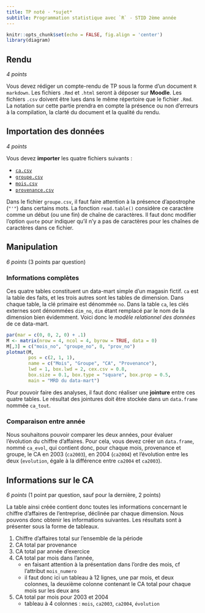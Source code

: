 ```yaml
---
title: TP noté - *sujet*
subtitle: Programmation statistique avec `R` - STID 2ème année
---
```


```r
knitr::opts_chunk$set(echo = FALSE, fig.align = 'center')
library(diagram)
```

## Rendu

*4 points*

Vous devez rédiger un compte-rendu de TP sous la forme d'un document `R markdown`. Les fichiers `.Rmd` et `.html` seront à déposer sur **Moodle**. Les fichiers `.csv` doivent être lues dans le même répertoire que le fichier `.Rmd`. La notation sur cette partie prendra en compte la présence ou non d'erreurs à la compilation, la clarté du document et la qualité du rendu.

## Importation des données

*4 points*

Vous devez **importer** les quatre fichiers suivants :

- [`ca.csv`](donnees/ca/ca.csv)
- [`groupe.csv`](donnees/ca/groupe.csv)
- [`mois.csv`](donnees/ca/mois.csv)
- [`provenance.csv`](donnees/ca/provenance.csv)

Dans le fichier `groupe.csv`, il faut faire attention à la présence d'apostrophe (`"'"`) dans certains mots. La fonction `read.table()` considère ce caractère comme un début (ou une fin) de chaîne de caractères. Il faut donc modifier l'option `quote` pour indiquer qu'il n'y a pas de caractères pour les chaînes de caractères dans ce fichier.

## Manipulation

*6 points* (3 points par question)

### Informations complètes

Ces quatre tables constituent un data-mart simple d'un magasin fictif. `ca` est la table des faits, et les trois autres sont les tables de dimension. Dans chaque table, la clé primaire est dénommée `no`. Dans la table `ca`, les clés externes sont dénommées `dim_no`, `dim` étant remplacé par le nom de la dimension bien évidemment. Voici donc le *modèle relationnel des données* de ce data-mart.

```r
par(mar = c(0, 0, 2, 0) + .1)
M <- matrix(nrow = 4, ncol = 4, byrow = TRUE, data = 0)
M[,3] = c("mois_no", "groupe_no", 0, "prov_no")
plotmat(M, 
        pos = c(2, 1, 1), 
        name = c("Mois", "Groupe", "CA", "Provenance"),
        lwd = 1, box.lwd = 2, cex.csv = 0.8, 
        box.size = 0.1, box.type = "square", box.prop = 0.5,
        main = "MRD du data-mart")
```

Pour pouvoir faire des analyses, il faut donc réaliser une **jointure** entre ces quatre tables. Le résultat des jointures doit être stockée dans un `data.frame` nommée `ca_tout`.

### Comparaison entre année

Nous souhaitons pouvoir comparer les deux années, pour évaluer l'évolution du chiffre d'affaires. Pour cela, vous devez créer un `data.frame`, nommé `ca_evol`, qui contient donc, pour chaque mois, provenance et groupe, le CA en 2003 (`ca2003`), en 2004 (`ca2004`) et l'évolution entre les deux (`evolution`, égale à la différence entre `ca2004` et `ca2003`).

## Informations sur le CA

*6 points* (1 point par question, sauf pour la dernière, 2 points)

La table ainsi créée contient donc toutes les informations concernant le chiffre d'affaires de l'entreprise, déclinée par chaque dimension. Nous pouvons donc obtenir les informations suivantes. Les résultats sont à présenter sous la forme de tableaux.

1. Chiffre d'affaires total sur l'ensemble de la période
1. CA total par provenance
1. CA total par année d'exercice
1. CA total par mois dans l'année, 
    - en faisant attention à la présentation dans l'ordre des mois, cf l'attribut `mois_numero` 
    - il faut donc ici un tableau à 12 lignes, une par mois, et deux colonnes, la deuxième colonne contenant le CA total pour chaque mois sur les deux ans
1. CA total par mois pour 2003 et 2004
    - tableau à 4 colonnes : `mois`, `ca2003`, `ca2004`, `évolution`
